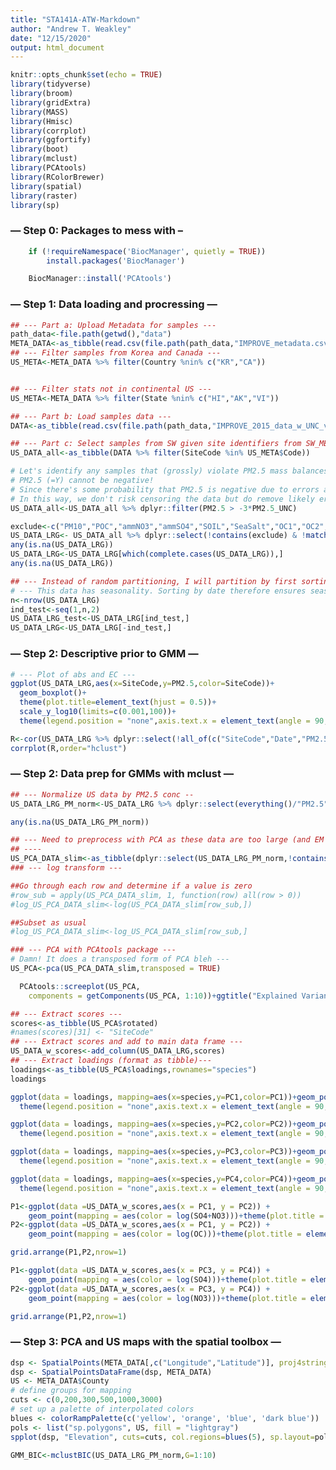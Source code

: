 ```yaml
---
title: "STA141A-ATW-Markdown"
author: "Andrew T. Weakley"
date: "12/15/2020"
output: html_document
---
```


```r
knitr::opts_chunk$set(echo = TRUE)
library(tidyverse)
library(broom)
library(gridExtra)
library(MASS)
library(Hmisc)
library(corrplot)
library(ggfortify)
library(boot)
library(mclust)
library(PCAtools)
library(RColorBrewer)
library(spatial)
library(raster)
library(sp)
```

### --- Step 0: Packages to mess with --

```r
    if (!requireNamespace('BiocManager', quietly = TRUE))
        install.packages('BiocManager')

    BiocManager::install('PCAtools')
```


### --- Step 1: Data loading and procressing ---

```r
## --- Part a: Upload Metadata for samples ---
path_data<-file.path(getwd(),"data")
META_DATA<-as_tibble(read.csv(file.path(path_data,"IMPROVE_metadata.csv")))
## --- Filter samples from Korea and Canada ---
US_META<-META_DATA %>% filter(Country %nin% c("KR","CA"))


## --- Filter stats not in continental US ---
US_META<-META_DATA %>% filter(State %nin% c("HI","AK","VI"))

## --- Part b: Load samples data ---
DATA<-as_tibble(read.csv(file.path(path_data,"IMPROVE_2015_data_w_UNC_v2.csv")))

## --- Part c: Select samples from SW given site identifiers from SW_META table ("Code")
US_DATA_all<-as_tibble(DATA %>% filter(SiteCode %in% US_META$Code))
```

```r
# Let's identify any samples that (grossly) violate PM2.5 mass balances
# PM2.5 (=Y) cannot be negative!
# Since there's some probability that PM2.5 is negative due to errors at low concentration, we may use PM2.5 uncertainties to remove samples that fall outside -3*PM2.5_UNC.
# In this way, we don't risk censoring the data but do remove likely erroneous data.
US_DATA_all<-US_DATA_all %>% dplyr::filter(PM2.5 > -3*PM2.5_UNC)
```

```r
exclude<-c("PM10","POC","ammNO3","ammSO4","SOIL","SeaSalt","OC1","OC2","OC3","OC4","EC1","EC2","EC3","fAbs_MDL","fAbs")
US_DATA_LRG<- US_DATA_all %>% dplyr::select(!contains(exclude) & !matches("_UNC") | matches("PM2.5_UNC"))
any(is.na(US_DATA_LRG))
US_DATA_LRG<-US_DATA_LRG[which(complete.cases(US_DATA_LRG)),]
any(is.na(US_DATA_LRG))
```

```r
## --- Instead of random partitioning, I will partition by first sorting samples by SiteCode and DATE (already done) and place every other sample in the test set.
# --- This data has seasonality. Sorting by date therefore ensures seasonality is equivalent between datasets
n<-nrow(US_DATA_LRG)
ind_test<-seq(1,n,2)
US_DATA_LRG_test<-US_DATA_LRG[ind_test,]
US_DATA_LRG<-US_DATA_LRG[-ind_test,]
```

### --- Step 2: Descriptive prior to GMM ---

```r
# --- Plot of abs and EC ---
ggplot(US_DATA_LRG,aes(x=SiteCode,y=PM2.5,color=SiteCode))+
  geom_boxplot()+
  theme(plot.title=element_text(hjust = 0.5))+
  scale_y_log10(limits=c(0.001,100))+
  theme(legend.position = "none",axis.text.x = element_text(angle = 90, vjust = 0.5, hjust=1))
```

```r
R<-cor(US_DATA_LRG %>% dplyr::select(!all_of(c("SiteCode","Date","PM2.5_UNC"))))
corrplot(R,order="hclust")
```

### --- Step 2: Data prep for GMMs with mclust ---

```r
## --- Normalize US data by PM2.5 conc --
US_DATA_LRG_PM_norm<-US_DATA_LRG %>% dplyr::select(everything()/"PM2.5" & !contains("PM"))
```

```r
any(is.na(US_DATA_LRG_PM_norm))
```

```r
## --- Need to preprocess with PCA as these data are too large (and EM alg. will probs. lead to non-convergance for high cluster #---
## ----
US_PCA_DATA_slim<-as_tibble(dplyr::select(US_DATA_LRG_PM_norm,!contains(c("SiteCode","Date"))))
### --- log transform ---

##Go through each row and determine if a value is zero
#row_sub = apply(US_PCA_DATA_slim, 1, function(row) all(row > 0))
#log_US_PCA_DATA_slim<-log(US_PCA_DATA_slim[row_sub,])

##Subset as usual
#log_US_PCA_DATA_slim<-log_US_PCA_DATA_slim[row_sub,]

### --- PCA with PCAtools package ---
# Damn! It does a transposed form of PCA bleh ---
US_PCA<-pca(US_PCA_DATA_slim,transposed = TRUE)

  PCAtools::screeplot(US_PCA,
    components = getComponents(US_PCA, 1:10))+ggtitle("Explained Variance plot (negative <1%))")

## --- Extract scores ---
scores<-as_tibble(US_PCA$rotated)
#names(scores)[31] <- "SiteCode"
## --- Extract scores and add to main data frame ---
US_DATA_w_scores<-add_column(US_DATA_LRG,scores)
## --- Extract loadings (format as tibble)---
loadings<-as_tibble(US_PCA$loadings,rownames="species")
loadings
```

```r
ggplot(data = loadings, mapping=aes(x=species,y=PC1,color=PC1))+geom_point()+
  theme(legend.position = "none",axis.text.x = element_text(angle = 90, vjust = 0.5, hjust=1))+ggtitle("Organic Carbon Component")+theme(plot.title = element_text(hjust = 0.5))

ggplot(data = loadings, mapping=aes(x=species,y=PC2,color=PC2))+geom_point()+
  theme(legend.position = "none",axis.text.x = element_text(angle = 90, vjust = 0.5, hjust=1))+ggtitle("Anion composition component")+theme(plot.title = element_text(hjust = 0.5))

ggplot(data = loadings, mapping=aes(x=species,y=PC3,color=PC3))+geom_point()+
  theme(legend.position = "none",axis.text.x = element_text(angle = 90, vjust = 0.5, hjust=1))+ggtitle("Contrast between NO3 and SO4")+theme(plot.title = element_text(hjust = 0.5))

ggplot(data = loadings, mapping=aes(x=species,y=PC4,color=PC4))+geom_point()+
  theme(legend.position = "none",axis.text.x = element_text(angle = 90, vjust = 0.5, hjust=1))+ggtitle("Soil Composition Component")+theme(plot.title = element_text(hjust = 0.5))
```

```r
P1<-ggplot(data =US_DATA_w_scores,aes(x = PC1, y = PC2)) +
	geom_point(mapping = aes(color = log(SO4+NO3)))+theme(plot.title = element_text(hjust = 0.5,size=8),legend.position = "none")+ scale_color_gradientn(colours = rainbow(20,start=0.25,end=1))+ggtitle("PC(1,2) scores: on log anion (NO3+SO4) Concentration")
P2<-ggplot(data =US_DATA_w_scores,aes(x = PC1, y = PC2)) +
	geom_point(mapping = aes(color = log(OC)))+theme(plot.title = element_text(hjust = 0.5,size=8),legend.position = "none")+ scale_color_gradientn(colours = rainbow(20,start=0.25,end=1))+ggtitle("PC(1,2) scores on Organic Carbon log OC Concentration")

grid.arrange(P1,P2,nrow=1)
```

```r
P1<-ggplot(data =US_DATA_w_scores,aes(x = PC3, y = PC4)) +
	geom_point(mapping = aes(color = log(SO4)))+theme(plot.title = element_text(hjust = 0.5,size=8),legend.position = "none")+ scale_color_gradientn(colours = rainbow(20,start=0.25,end=1))+ggtitle("PC(3,4) scores on log sulfate (SO4) Concentration")
P2<-ggplot(data =US_DATA_w_scores,aes(x = PC3, y = PC4)) +
	geom_point(mapping = aes(color = log(NO3)))+theme(plot.title = element_text(hjust = 0.5,size=8),legend.position = "none")+ scale_color_gradientn(colours = rainbow(20,start=0.25,end=1))+ggtitle("PC(3,4) scores on log nitrate (NO3) Concentration")

grid.arrange(P1,P2,nrow=1)
```

### --- Step 3: PCA and US maps with the spatial toolbox ---

```r
dsp <- SpatialPoints(META_DATA[,c("Longitude","Latitude")], proj4string=CRS("+proj=longlat +datum=NAD83"))
dsp <- SpatialPointsDataFrame(dsp, META_DATA)
US <- META_DATA$County
# define groups for mapping
cuts <- c(0,200,300,500,1000,3000)
# set up a palette of interpolated colors
blues <- colorRampPalette(c('yellow', 'orange', 'blue', 'dark blue'))
pols <- list("sp.polygons", US, fill = "lightgray")
spplot(dsp, "Elevation", cuts=cuts, col.regions=blues(5), sp.layout=pols, pch=20, cex=0.5)
```




```r
GMM_BIC<-mclustBIC(US_DATA_LRG_PM_norm,G=1:10)


```
